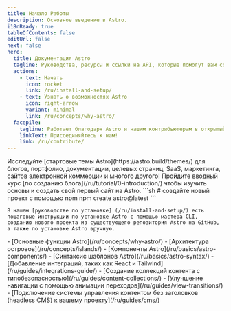 ```yaml
---
title: Начало Работы
description: Основное введение в Astro.
i18nReady: true
tableOfContents: false
editUrl: false
next: false
hero:
  title: Документация Astro
  tagline: Руководства, ресурсы и ссылки на API, которые помогут вам создавать с помощью Astro.
  actions:
    - text: Начать
      icon: rocket
      link: /ru/install-and-setup/
    - text: Узнать о возможностях Astro
      icon: right-arrow
      variant: minimal
      link: /ru/concepts/why-astro/
  facepile:
    tagline: Работает благодаря Astro и нашим контрибьютерам в открытый исходный код.
    linkText: Присоединяйтесь к нам!
    link: /ru/contribute/
---
```



<CardGrid>
  <Card title="Что вы построите с Astro?" icon="laptop">
    Исследуйте [стартовые темы Astro](https://astro.build/themes/) для блогов, портфолио, документации, целевых страниц, SaaS, маркетинга, сайтов электронной коммерции и многого другого!
  </Card>

  <Card title="Пройдите обучение" icon="star">
    Пройдите вводный курс [по созданию блога](/ru/tutorial/0-introduction/) чтобы изучить основы и создать свой первый сайт на Astro.
  </Card>
  
  <SplitCard title="Начните новый проект" icon="rocket">
    ```sh
    # создайте новый проект с помощью npm
    npm create astro@latest
    ```
    
    В нашем [руководстве по установке] (/ru/install-and-setup/) есть пошаговые инструкции по установке Astro с помощью мастера CLI, созданию нового проекта из существующего репозитория Astro на GitHub, а также по установке Astro вручную.
  </SplitCard>

  <ListCard title="Изучите" icon="open-book">
    - [Основные функции Astro](/ru/concepts/why-astro/)
    - [Архитектура островов](/ru/concepts/islands/)
    - [Компоненты Astro](/ru/basics/astro-components/)
    - [Синтаксис шаблонов Astro](/ru/basics/astro-syntax/)
  </ListCard>

  <ListCard title="Подробнее" icon="puzzle">
    - [Добавление интеграций, таких как React и Tailwind](/ru/guides/integrations-guide/)
    - [Создание коллекций контента с типобезопасностью](/ru/guides/content-collections/)
    - [Улучшение навигации с помощью анимации переходов](/ru/guides/view-transitions/)
    - [Подключение системы управления контентом без заголовков (headless CMS) к вашему проекту](/ru/guides/cms/)
  </ListCard>
</CardGrid>

<Discord title="У вас есть вопрос или вы хотите принять участие?" cta="Присоединяйтесь к нашему Discord"/>
